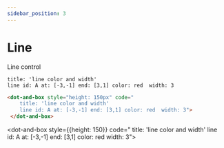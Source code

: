 ```yaml
---
sidebar_position: 3
--- 
```


# Line

Line control

```dabl tab showLineNumbers
title: 'line color and width'
line id: A at: [-3,-1] end: [3,1] color: red  width: 3
```
```html tab showLineNumbers
<dot-and-box style="height: 150px" code="
    title: 'line color and width'
    line id: A at: [-3,-1] end: [3,1] color: red  width: 3">
 </dot-and-box>
```
<dot-and-box style={{height: 150}} code="
    title: 'line color and width'
    line id: A at: [-3,-1] end: [3,1] color: red  width: 3">
 </dot-and-box>